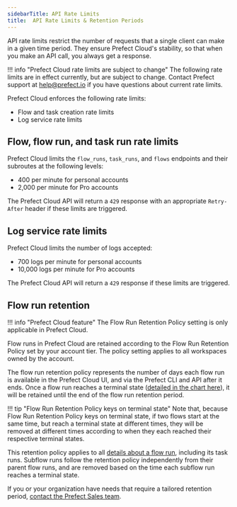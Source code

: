 ```yaml
---
sidebarTitle: API Rate Limits
title:  API Rate Limits & Retention Periods 
---
```



API rate limits restrict the number of requests that a single client can make in a given time period.
They ensure Prefect Cloud's stability, so that when you make an API call, you always get a response.

!!! info "Prefect Cloud rate limits are subject to change"
    The following rate limits are in effect currently, but are subject to change.
    Contact Prefect support at [help@prefect.io](mailto:help@prefect.io) if you have questions about current rate limits.

Prefect Cloud enforces the following rate limits:

- Flow and task creation rate limits
- Log service rate limits

## Flow, flow run, and task run rate limits

Prefect Cloud limits the `flow_runs`, `task_runs`, and `flows` endpoints and their subroutes at the following levels:

- 400 per minute for personal accounts
- 2,000 per minute for Pro accounts

The Prefect Cloud API will return a `429` response with an appropriate `Retry-After` header if these limits are triggered.

## Log service rate limits

Prefect Cloud limits the number of logs accepted:

- 700 logs per minute for personal accounts
- 10,000 logs per minute for Pro accounts

The Prefect Cloud API will return a `429` response if these limits are triggered.

## Flow run retention

!!! info "Prefect Cloud feature"
    The Flow Run Retention Policy setting is only applicable in Prefect Cloud.

Flow runs in Prefect Cloud are retained according to the Flow Run Retention Policy set by your account tier.
The policy setting applies to all workspaces owned by the account.

The flow run retention policy represents the number of days each flow run is available in the Prefect Cloud UI, and via the Prefect CLI and API after it ends.
Once a flow run reaches a terminal state ([detailed in the chart here](/2.18/concepts/states/#state-types)), it will be retained until the end of the flow run retention period.

!!! tip "Flow Run Retention Policy keys on terminal state"
    Note that, because Flow Run Retention Policy keys on terminal state, if two flows start at the same time, but reach a terminal state at different times, they will be removed at different times according to when they each reached their respective terminal states.

This retention policy applies to all [details about a flow run](/2.18/ui/flow-runs/#inspect-a-flow-run), including its task runs.
Subflow runs follow the retention policy independently from their parent flow runs, and are removed based on the time each subflow run reaches a terminal state.

If you or your organization have needs that require a tailored retention period, [contact the Prefect Sales team](https://www.prefect.io/pricing).
